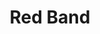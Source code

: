 ---
title: "Red Band"
subtitle: ""
creator: ""
categories: ["art"]
featuredImage: "../src/assets/images/item/art/DSC02849.png"
views: ["../src/assets/images/item/art/DSC02849.png"]
nextItem: []
---